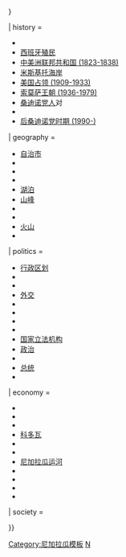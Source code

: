 {{Country topics
| country = 尼加拉瓜
| name=尼加拉瓜专题
| state = {{{state<includeonly>|{{{1|collapsed}}}</includeonly>}}}

| history =
* {{link-en|尼加劳|Nicarao}}
* [[西班牙美洲殖民地|西班牙殖民]]
* [[中美洲联邦共和国|中美洲联邦共和国 (1823-1838)]]
* [[米斯基托海岸]]
* [[美國占領尼加拉瓜|美国占领 (1909-1933)]]
* [[尼加拉瓜历史#索摩查王朝（1936年——1979年）|索莫萨王朝 (1936-1979)]]
* [[桑地诺民族解放阵线|桑迪诺党人]]对{{link-en|尼加拉瓜反对党人|Contras|反对党人}}
* {{link-en|尼加拉瓜历史 (1979年-1990年)|History of Nicaragua (1979–90)|桑迪诺党时期 (1979-1990)}}
* [[尼加拉瓜历史#后桑地诺时期|后桑迪诺党时期 (1990-)]]

| geography =
* [[尼加拉瓜自治市|自治市]]
* {{link-en|尼加拉瓜生态区域列表|List of ecoregions in Nicaragua|生态区域}}
* {{link-en|尼加拉瓜动物群|Fauna of Nicaragua|动物群}}
* {{link-en|尼加拉瓜岛屿列表|List of islands of Nicaragua|岛屿}}
* [[北美洲湖泊列表#尼加拉瓜|湖泊]]
* [[:Category:尼加拉瓜山峰|山峰]]
* {{link-en|尼加拉瓜保护地区|Protected areas of Nicaragua|保护地区}}
* {{link-en|尼加拉瓜河流列表|List of rivers of Nicaragua|河流}}
* [[尼加拉瓜火山列表|火山]]
* {{link-en|尼加拉瓜水资源管理|Water resources management in Nicaragua|水资源}}

| politics =
* [[尼加拉瓜行政区划|行政区划]]
* {{link-en|尼加拉瓜宪法|Constitution of Nicaragua|宪法}}
* {{link-en|尼加拉瓜选举|Elections in Nicaragua|选举}}
* [[尼加拉瓜外交|外交]]
* {{link-en|尼加拉瓜政府|Government of Nicaragua|政府}}
* {{link-en|Category:尼加拉瓜人权|Category:Human rights in Nicaragua|人权}}
* {{link-en|尼加拉瓜执法|Law enforcement in Nicaragua|执法}}
* {{link-en|尼加拉瓜军事|Military of Nicaragua|军事}}
* [[国家立法机构 (尼加拉瓜)|国家立法机构]]
* [[尼加拉瓜政治|政治]]
* {{link-en|尼加拉瓜政党列表|List of political parties in Nicaragua|政党}}
* [[尼加拉瓜总统列表|总统]]
* {{link-en|尼加拉瓜领土争执|Territorial disputes of Nicaragua|领土争执}}

| economy =
* {{link-en|尼加拉瓜农业|Agriculture in Nicaragua|农业}}
* {{link-en|尼加拉瓜银行业|Banking in Nicaragua|银行业}}
* {{link-en|尼加拉瓜中央银行|Central Bank of Nicaragua|中央银行}}
* [[尼加拉瓜科多巴|科多瓦 {{small|(货币)}}]]
* {{link-en|尼加拉瓜经济历史|Economic history of Nicaragua|经济历史}}
* {{link-en|尼加拉瓜电力部|Electricity sector in Nicaragua|能源}}
* [[尼加拉瓜运河]]
* {{link-en|尼加拉瓜证券交易所|Bolsa de Valores de Nicaragua|证券交易所}}
* {{link-en|尼加拉瓜电信|Telecommunications in Nicaragua|电信}}
* {{link-en|尼加拉瓜旅游业|Tourism in Nicaragua|旅游业}}
* {{link-en|尼加拉瓜运输|Transport in Nicaragua|运输}}

| society =
 {{Navbox |child |groupstyle=padding-left:0.5em;padding-right:0.5em;font-weight:normal;
  | list1 =
* {{link-en|尼加拉瓜腐化|Corruption in Nicaragua|腐化}}
* {{link-en|尼加拉瓜人口|Demographics of Nicaragua|人口}}
* {{link-en|尼加拉瓜教育|Education in Nicaragua|教育}}
* [[:Category:尼加拉瓜民族|民族]]
* {{link-en|尼加拉瓜语言|Languages of Nicaragua|语言}}
* {{link-en|尼加拉瓜宗教|Religion in Nicaragua|宗教}}
* {{link-en|尼加拉瓜供水与公共卫生|Water supply and sanitation in Nicaragua|供水与公共卫生}}
  | group2 = {{link-en|尼加拉瓜文化|Culture of Nicaragua|文化}}
  | list2 =
* {{link-en|尼加拉瓜菜|Nicaraguan cuisine|饮食}}
* {{link-en|尼加拉瓜电影列表|List of Nicaraguan films|电影}}
* [[尼加拉瓜文学|文学]]
* {{link-en|尼加拉瓜音乐|Music of Nicaragua|音乐}}
* {{link-en|尼加拉瓜媒体|Media of Nicaragua|媒体}}
* {{link-en|尼加拉瓜博物馆列表|List of museums in Nicaragua|博物馆}}
* {{link-en|尼加拉瓜国家标志|National symbols of Nicaragua|国家标志}}
* {{link-en|尼加拉瓜公共假日|Public holidays in Nicaragua|公共假日}}
}}

}}<noinclude>
{{collapsible option |statename=optional |default=collapsed}}
[[Category:尼加拉瓜模板]]
[[Category:中美洲國家和地區主題模板|N]]
</noinclude>